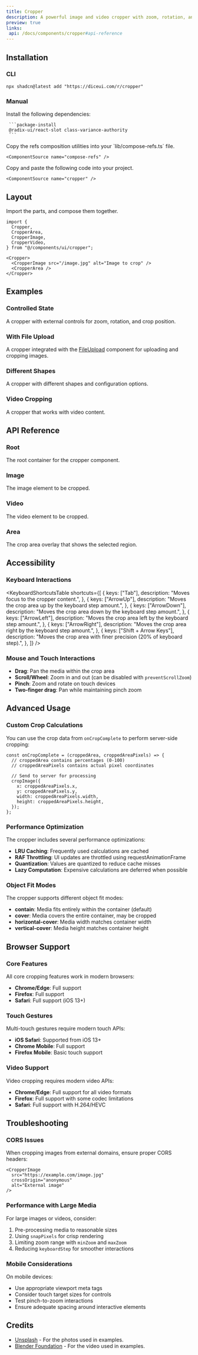 ```yaml
---
title: Cropper
description: A powerful image and video cropper with zoom, rotation, and customizable crop areas.
preview: true
links:
 api: /docs/components/cropper#api-reference
---
```


<ComponentTabs name="cropper-demo" />

## Installation

### CLI

```package-install
npx shadcn@latest add "https://diceui.com/r/cropper"

```

### Manual

<Steps>
  <Step>
     Install the following dependencies:

     ```package-install
     @radix-ui/react-slot class-variance-authority
     ```
  </Step>
  <Step>
    Copy the refs composition utilities into your `lib/compose-refs.ts` file.

    <ComponentSource name="compose-refs" />

  </Step>
  <Step>
    Copy and paste the following code into your project.

    <ComponentSource name="cropper" />
  </Step>
</Steps>

## Layout

Import the parts, and compose them together.

```tsx
import {
  Cropper,
  CropperArea,
  CropperImage,
  CropperVideo,
} from "@/components/ui/cropper";

<Cropper>
  <CropperImage src="/image.jpg" alt="Image to crop" />
  <CropperArea />
</Cropper>
```

## Examples

### Controlled State

A cropper with external controls for zoom, rotation, and crop position.

<ComponentTabs name="cropper-controlled-demo" />

### With File Upload

A cropper integrated with the [FileUpload](https://diceui.com/docs/components/file-upload) component for uploading and cropping images.

<ComponentTabs name="cropper-file-upload-demo" />

### Different Shapes

A cropper with different shapes and configuration options.

<ComponentTabs name="cropper-shapes-demo" />

### Video Cropping

A cropper that works with video content.

<ComponentTabs name="cropper-video-demo" />

## API Reference

### Root

The root container for the cropper component.

<AutoTypeTable
  path="./types/docs/cropper.ts"
  name="RootProps"
/>

### Image

The image element to be cropped.

<AutoTypeTable
  path="./types/docs/cropper.ts"
  name="ImageProps"
/>

### Video

The video element to be cropped.

<AutoTypeTable
  path="./types/docs/cropper.ts"
  name="VideoProps"
/>

### Area

The crop area overlay that shows the selected region.

<AutoTypeTable
  path="./types/docs/cropper.ts"
  name="AreaProps"
/>

## Accessibility

### Keyboard Interactions

<KeyboardShortcutsTable
  shortcuts={[
    {
      keys: ["Tab"],
      description: "Moves focus to the cropper content.",
    },
    {
      keys: ["ArrowUp"],
      description: "Moves the crop area up by the keyboard step amount.",
    },
    {
      keys: ["ArrowDown"],
      description: "Moves the crop area down by the keyboard step amount.",
    },
    {
      keys: ["ArrowLeft"],
      description: "Moves the crop area left by the keyboard step amount.",
    },
    {
      keys: ["ArrowRight"],
      description: "Moves the crop area right by the keyboard step amount.",
    },
    {
      keys: ["Shift + Arrow Keys"],
      description: "Moves the crop area with finer precision (20% of keyboard step).",
    },
  ]}
/>

### Mouse and Touch Interactions

- **Drag**: Pan the media within the crop area
- **Scroll/Wheel**: Zoom in and out (can be disabled with `preventScrollZoom`)
- **Pinch**: Zoom and rotate on touch devices
- **Two-finger drag**: Pan while maintaining pinch zoom

## Advanced Usage

### Custom Crop Calculations

You can use the crop data from `onCropComplete` to perform server-side cropping:

```tsx
const onCropComplete = (croppedArea, croppedAreaPixels) => {
  // croppedArea contains percentages (0-100)
  // croppedAreaPixels contains actual pixel coordinates
  
  // Send to server for processing
  cropImage({
    x: croppedAreaPixels.x,
    y: croppedAreaPixels.y,
    width: croppedAreaPixels.width,
    height: croppedAreaPixels.height,
  });
};
```

### Performance Optimization

The cropper includes several performance optimizations:

- **LRU Caching**: Frequently used calculations are cached
- **RAF Throttling**: UI updates are throttled using requestAnimationFrame
- **Quantization**: Values are quantized to reduce cache misses
- **Lazy Computation**: Expensive calculations are deferred when possible

### Object Fit Modes

The cropper supports different object fit modes:

- **contain**: Media fits entirely within the container (default)
- **cover**: Media covers the entire container, may be cropped
- **horizontal-cover**: Media width matches container width
- **vertical-cover**: Media height matches container height

## Browser Support

### Core Features

All core cropping features work in modern browsers:

- **Chrome/Edge**: Full support
- **Firefox**: Full support  
- **Safari**: Full support (iOS 13+)

### Touch Gestures

Multi-touch gestures require modern touch APIs:

- **iOS Safari**: Supported from iOS 13+
- **Chrome Mobile**: Full support
- **Firefox Mobile**: Basic touch support

### Video Support

Video cropping requires modern video APIs:

- **Chrome/Edge**: Full support for all video formats
- **Firefox**: Full support with some codec limitations
- **Safari**: Full support with H.264/HEVC

## Troubleshooting

### CORS Issues

When cropping images from external domains, ensure proper CORS headers:

```tsx
<CropperImage
  src="https://example.com/image.jpg"
  crossOrigin="anonymous"
  alt="External image"
/>
```

### Performance with Large Media

For large images or videos, consider:

1. Pre-processing media to reasonable sizes
2. Using `snapPixels` for crisp rendering
3. Limiting zoom range with `minZoom` and `maxZoom`
4. Reducing `keyboardStep` for smoother interactions

### Mobile Considerations

On mobile devices:

- Use appropriate viewport meta tags
- Consider touch target sizes for controls
- Test pinch-to-zoom interactions
- Ensure adequate spacing around interactive elements

## Credits

- [Unsplash](https://unsplash.com/) - For the photos used in examples.
- [Blender Foundation](https://www.blender.org/) - For the video used in examples.
